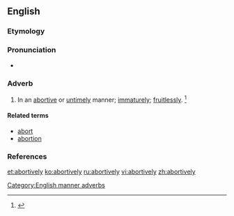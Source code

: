 ==English==

===Etymology===
{{suffix|abortive|ly}}

===Pronunciation===
* {{a|US}} {{IPA|/əˈbɔɹ.tɪv.li/}}

===Adverb===
{{en-adv}}

# In an [[abortive]] or [[untimely]] manner; [[immaturely]]; [[fruitlessly]]. {{defdate|First attested in the mid 16<sup>th</sup> century.}}<ref name=SOED>{{reference-book | last =| first = | authorlink =  | coauthors =  | editor =Brown, Lesley  | others =  | title = The Shorter Oxford English Dictionary | origdate =  | origyear = 1933| origmonth =  | url =  | format =  | accessdate =  | accessyear =  | accessmonth =  | edition = 5th | date =  | year =2003| month =  | publisher =Oxford University Press  | location =Oxford, UK | language =  | id =  | doi = | isbn =978-0-19-860575-7 | lccn = | ol = | pages =7| chapter =  | chapterurl =  | quote =}}</ref>

====Related terms====
* [[abort]]
* [[abortion]]

===References===
<references/>

[[Category:English manner adverbs]]

[[et:abortively]]
[[ko:abortively]]
[[ru:abortively]]
[[vi:abortively]]
[[zh:abortively]]